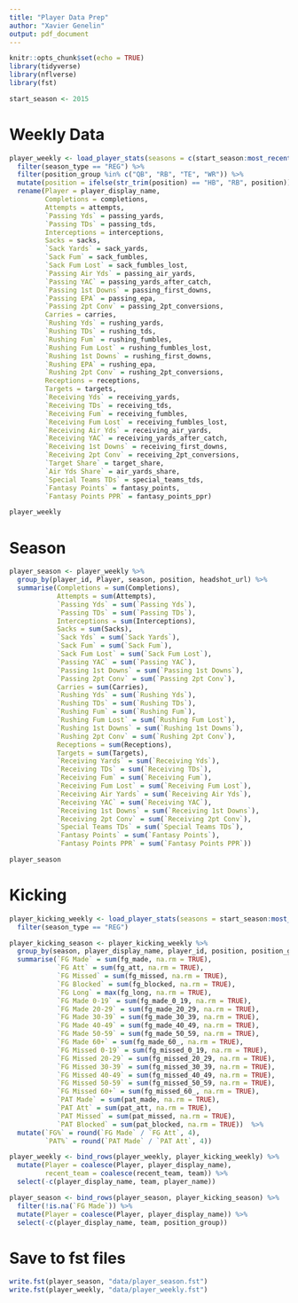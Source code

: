```yaml
---
title: "Player Data Prep"
author: "Xavier Genelin"
output: pdf_document
---
```


```r
knitr::opts_chunk$set(echo = TRUE)
library(tidyverse)
library(nflverse)
library(fst)
```


```r
start_season <- 2015
```

# Weekly Data

```r
player_weekly <- load_player_stats(seasons = c(start_season:most_recent_season()), stat_type = "offense") %>%
  filter(season_type == "REG") %>%
  filter(position_group %in% c("QB", "RB", "TE", "WR")) %>%
  mutate(position = ifelse(str_trim(position) == "HB", "RB", position)) %>%
  rename(Player = player_display_name,
         Completions = completions,
         Attempts = attempts,
         `Passing Yds` = passing_yards,
         `Passing TDs` = passing_tds,
         Interceptions = interceptions,
         Sacks = sacks,
         `Sack Yards` = sack_yards,
         `Sack Fum` = sack_fumbles,
         `Sack Fum Lost` = sack_fumbles_lost,
         `Passing Air Yds` = passing_air_yards,
         `Passing YAC` = passing_yards_after_catch,
         `Passing 1st Downs` = passing_first_downs,
         `Passing EPA` = passing_epa,
         `Passing 2pt Conv` = passing_2pt_conversions,
         Carries = carries,
         `Rushing Yds` = rushing_yards,
         `Rushing TDs` = rushing_tds,
         `Rushing Fum` = rushing_fumbles,
         `Rushing Fum Lost` = rushing_fumbles_lost,
         `Rushing 1st Downs` = rushing_first_downs,
         `Rushing EPA` = rushing_epa,
         `Rushing 2pt Conv` = rushing_2pt_conversions,
         Receptions = receptions,
         Targets = targets,
         `Receiving Yds` = receiving_yards,
         `Receiving TDs` = receiving_tds,
         `Receiving Fum` = receiving_fumbles,
         `Receiving Fum Lost` = receiving_fumbles_lost,
         `Receiving Air Yds` = receiving_air_yards,
         `Receiving YAC` = receiving_yards_after_catch,
         `Receiving 1st Downs` = receiving_first_downs,
         `Receiving 2pt Conv` = receiving_2pt_conversions,
         `Target Share` = target_share,
         `Air Yds Share` = air_yards_share,
         `Special Teams TDs` = special_teams_tds,
         `Fantasy Points` = fantasy_points,
         `Fantasy Points PPR` = fantasy_points_ppr)

player_weekly
```

# Season

```r
player_season <- player_weekly %>%
  group_by(player_id, Player, season, position, headshot_url) %>%
  summarise(Completions = sum(Completions),
            Attempts = sum(Attempts),
            `Passing Yds` = sum(`Passing Yds`),
            `Passing TDs` = sum(`Passing TDs`),
            Interceptions = sum(Interceptions),
            Sacks = sum(Sacks),
            `Sack Yds` = sum(`Sack Yards`),
            `Sack Fum` = sum(`Sack Fum`),
            `Sack Fum Lost` = sum(`Sack Fum Lost`),
            `Passing YAC` = sum(`Passing YAC`),
            `Passing 1st Downs` = sum(`Passing 1st Downs`),
            `Passing 2pt Conv` = sum(`Passing 2pt Conv`),
            Carries = sum(Carries),
            `Rushing Yds` = sum(`Rushing Yds`),
            `Rushing TDs` = sum(`Rushing TDs`),
            `Rushing Fum` = sum(`Rushing Fum`),
            `Rushing Fum Lost` = sum(`Rushing Fum Lost`),
            `Rushing 1st Downs` = sum(`Rushing 1st Downs`),
            `Rushing 2pt Conv` = sum(`Rushing 2pt Conv`),
            Receptions = sum(Receptions),
            Targets = sum(Targets),
            `Receiving Yards` = sum(`Receiving Yds`),
            `Receiving TDs` = sum(`Receiving TDs`),
            `Receiving Fum` = sum(`Receiving Fum`),
            `Receiving Fum Lost` = sum(`Receiving Fum Lost`),
            `Receiving Air Yards` = sum(`Receiving Air Yds`),
            `Receiving YAC` = sum(`Receiving YAC`),
            `Receiving 1st Downs` = sum(`Receiving 1st Downs`),
            `Receiving 2pt Conv` = sum(`Receiving 2pt Conv`),
            `Special Teams TDs` = sum(`Special Teams TDs`),
            `Fantasy Points` = sum(`Fantasy Points`),
            `Fantasy Points PPR` = sum(`Fantasy Points PPR`))

player_season
```

# Kicking
```r
player_kicking_weekly <- load_player_stats(seasons = start_season:most_recent_season(), stat_type = "kicking") %>%
  filter(season_type == "REG")
```

```r
player_kicking_season <- player_kicking_weekly %>%
  group_by(season, player_display_name, player_id, position, position_group, team) %>%
  summarise(`FG Made` = sum(fg_made, na.rm = TRUE),
            `FG Att` = sum(fg_att, na.rm = TRUE),
            `FG Missed` = sum(fg_missed, na.rm = TRUE),
            `FG Blocked` = sum(fg_blocked, na.rm = TRUE),
            `FG Long` = max(fg_long, na.rm = TRUE),
            `FG Made 0-19` = sum(fg_made_0_19, na.rm = TRUE),
            `FG Made 20-29` = sum(fg_made_20_29, na.rm = TRUE),
            `FG Made 30-39` = sum(fg_made_30_39, na.rm = TRUE),
            `FG Made 40-49` = sum(fg_made_40_49, na.rm = TRUE),
            `FG Made 50-59` = sum(fg_made_50_59, na.rm = TRUE),
            `FG Made 60+` = sum(fg_made_60_, na.rm = TRUE),
            `FG Missed 0-19` = sum(fg_missed_0_19, na.rm = TRUE),
            `FG Missed 20-29` = sum(fg_missed_20_29, na.rm = TRUE),
            `FG Missed 30-39` = sum(fg_missed_30_39, na.rm = TRUE),
            `FG Missed 40-49` = sum(fg_missed_40_49, na.rm = TRUE),
            `FG Missed 50-59` = sum(fg_missed_50_59, na.rm = TRUE),
            `FG Missed 60+` = sum(fg_missed_60_, na.rm = TRUE),
            `PAT Made` = sum(pat_made, na.rm = TRUE),
            `PAT Att` = sum(pat_att, na.rm = TRUE),
            `PAT Missed` = sum(pat_missed, na.rm = TRUE),
            `PAT Blocked` = sum(pat_blocked, na.rm = TRUE))  %>%
  mutate(`FG%` = round(`FG Made` / `FG Att`, 4),
         `PAT%` = round(`PAT Made` / `PAT Att`, 4))
```

```r
player_weekly <- bind_rows(player_weekly, player_kicking_weekly) %>%
  mutate(Player = coalesce(Player, player_display_name),
         recent_team = coalesce(recent_team, team)) %>%
  select(-c(player_display_name, team, player_name))

player_season <- bind_rows(player_season, player_kicking_season) %>%
  filter(!is.na(`FG Made`)) %>%
  mutate(Player = coalesce(Player, player_display_name)) %>%
  select(-c(player_display_name, team, position_group))
```

# Save to fst files

```r
write.fst(player_season, "data/player_season.fst")
write.fst(player_weekly, "data/player_weekly.fst")
```